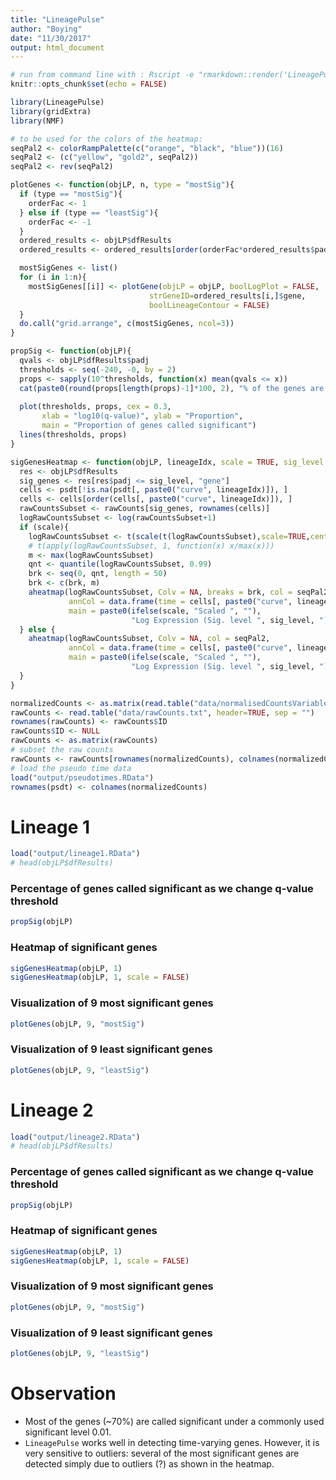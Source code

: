 ```yaml
---
title: "LineagePulse"
author: "Boying"
date: "11/30/2017"
output: html_document
---
```


```r
# run from command line with : Rscript -e "rmarkdown::render('LineagePulse.Rmd')"
knitr::opts_chunk$set(echo = FALSE)
```

```r
library(LineagePulse)
library(gridExtra)
library(NMF)
```

```r
# to be used for the colors of the heatmap:
seqPal2 <- colorRampPalette(c("orange", "black", "blue"))(16)
seqPal2 <- (c("yellow", "gold2", seqPal2))
seqPal2 <- rev(seqPal2)

plotGenes <- function(objLP, n, type = "mostSig"){
  if (type == "mostSig"){
    orderFac <- 1
  } else if (type == "leastSig"){
    orderFac <- -1
  }
  ordered_results <- objLP$dfResults
  ordered_results <- ordered_results[order(orderFac*ordered_results$padj), ]

  mostSigGenes <- list()
  for (i in 1:n){
    mostSigGenes[[i]] <- plotGene(objLP = objLP, boolLogPlot = FALSE,
                               strGeneID=ordered_results[i,]$gene,
                               boolLineageContour = FALSE)
  }
  do.call("grid.arrange", c(mostSigGenes, ncol=3))
}

propSig <- function(objLP){
  qvals <- objLP$dfResults$padj
  thresholds <- seq(-240, -0, by = 2)
  props <- sapply(10^thresholds, function(x) mean(qvals <= x))
  cat(paste0(round(props[length(props)-1]*100, 2), "% of the genes are called significant when we require the adjusted p-value to be smaller than 0.01"))
  
  plot(thresholds, props, cex = 0.3, 
       xlab = "log10(q-value)", ylab = "Proportion", 
       main = "Proportion of genes called significant")
  lines(thresholds, props)
}

sigGenesHeatmap <- function(objLP, lineageIdx, scale = TRUE, sig_level = 1e-20){
  res <- objLP$dfResults
  sig_genes <- res[res$padj <= sig_level, "gene"]
  cells <- psdt[!is.na(psdt[, paste0("curve", lineageIdx)]), ]
  cells <- cells[order(cells[, paste0("curve", lineageIdx)]), ]
  rawCountsSubset <- rawCounts[sig_genes, rownames(cells)]
  logRawCountsSubset <- log(rawCountsSubset+1)
  if (scale){
    logRawCountsSubset <- t(scale(t(logRawCountsSubset),scale=TRUE,center=FALSE))
    # t(apply(logRawCountsSubset, 1, function(x) x/max(x)))
    m <- max(logRawCountsSubset)
    qnt <- quantile(logRawCountsSubset, 0.99)
    brk <- seq(0, qnt, length = 50) 
    brk <- c(brk, m) 
    aheatmap(logRawCountsSubset, Colv = NA, breaks = brk, col = seqPal2,
             annCol = data.frame(time = cells[, paste0("curve", lineageIdx)]),
             main = paste0(ifelse(scale, "Scaled ", ""), 
                           "Log Expression (Sig. level ", sig_level, ")"))
  } else {
    aheatmap(logRawCountsSubset, Colv = NA, col = seqPal2,
             annCol = data.frame(time = cells[, paste0("curve", lineageIdx)]),
             main = paste0(ifelse(scale, "Scaled ", ""), 
                           "Log Expression (Sig. level ", sig_level, ")"))
  }
}
```

```r
normalizedCounts <- as.matrix(read.table("data/normalisedCountsVariableGenes.txt", header=TRUE, sep = ""))
rawCounts <- read.table("data/rawCounts.txt", header=TRUE, sep = "")
rownames(rawCounts) <- rawCounts$ID
rawCounts$ID <- NULL
rawCounts <- as.matrix(rawCounts)
# subset the raw counts
rawCounts <- rawCounts[rownames(normalizedCounts), colnames(normalizedCounts)]
# load the pseudo time data
load("output/pseudotimes.RData")
rownames(psdt) <- colnames(normalizedCounts)
```


# Lineage 1


```r
load("output/lineage1.RData")
# head(objLP$dfResults)
```

### Percentage of genes called significant as we change q-value threshold

```r
propSig(objLP)
```

### Heatmap of significant genes

```r
sigGenesHeatmap(objLP, 1)
sigGenesHeatmap(objLP, 1, scale = FALSE)
```

### Visualization of 9 most significant genes

```r
plotGenes(objLP, 9, "mostSig")
```

### Visualization of 9 least significant genes

```r
plotGenes(objLP, 9, "leastSig")
```


# Lineage 2


```r
load("output/lineage2.RData")
# head(objLP$dfResults)
```

### Percentage of genes called significant as we change q-value threshold

```r
propSig(objLP)
```

### Heatmap of significant genes

```r
sigGenesHeatmap(objLP, 1)
sigGenesHeatmap(objLP, 1, scale = FALSE)
```

### Visualization of 9 most significant genes

```r
plotGenes(objLP, 9, "mostSig")
```

### Visualization of 9 least significant genes

```r
plotGenes(objLP, 9, "leastSig")
```


# Observation

- Most of the genes (~70%) are called significant under a commonly used significant level 0.01.
- `LineagePulse` works well in detecting time-varying genes. However, it is very sensitive to outliers: several of the most significant genes are detected simply due to outliers (?) as shown in the heatmap. 
